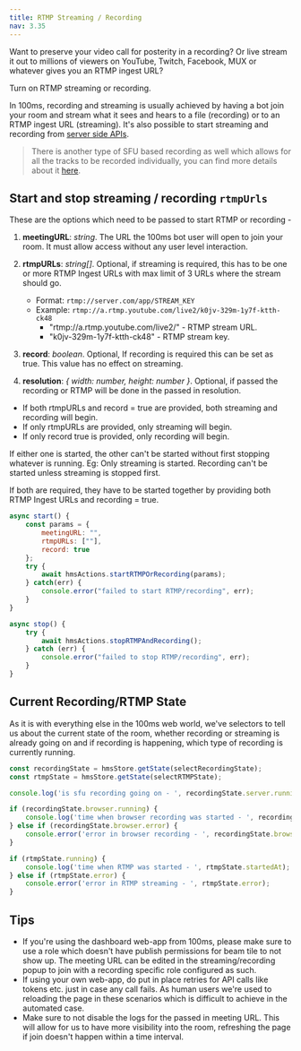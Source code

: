 ```yaml
---
title: RTMP Streaming / Recording
nav: 3.35
---
```


Want to preserve your video call for posterity in a recording?
Or live stream it out to millions of viewers on YouTube, Twitch, Facebook, MUX or whatever gives you an RTMP ingest URL?

Turn on RTMP streaming or recording.

In 100ms, recording and streaming is usually achieved by having a bot join your room
and stream what it sees and hears to a file (recording) or to an RTMP ingest URL (streaming).
It's also possible to start streaming and recording from [server side APIs](/server-side/v2/Destinations/rtmp-streaming-and-browser-recording).

> There is another type
> of SFU based recording as well which allows for all the tracks to be recorded individually, you can find more details about it
> [here](/server-side/v2/Destinations/recording).

## Start and stop streaming / recording `rtmpUrls`

These are the options which need to be passed to start RTMP or recording -

1. **meetingURL**: _string_. The URL the 100ms bot user will open to join your room. It must allow access without any user level interaction.
2. **rtmpURLs**: _string[]_. Optional, if streaming is required, this has to be one or more RTMP Ingest URLs with max limit of 3 URLs where the stream should go.

    - Format: `rtmp://server.com/app/STREAM_KEY`
    - Example: `rtmp://a.rtmp.youtube.com/live2/k0jv-329m-1y7f-ktth-ck48`
        - "rtmp://a.rtmp.youtube.com/live2/" - RTMP stream URL.
        - "k0jv-329m-1y7f-ktth-ck48" - RTMP stream key.

3. **record**: _boolean_. Optional, If recording is required this can be set as true. This value has no effect on streaming.
4. **resolution**: _{ width: number, height: number }_. Optional, if passed the recording or RTMP will be done in the passed in resolution.

-   If both rtmpURLs and record = true are provided, both streaming and recording will begin.
-   If only rtmpURLs are provided, only streaming will begin.
-   If only record true is provided, only recording will begin.

If either one is started, the other can't be started without first stopping whatever is running.
Eg: Only streaming is started. Recording can't be started unless streaming is stopped first.

If both are required, they have to be started together by providing both RTMP Ingest URLs and recording = true.

```js
async start() {
    const params = {
        meetingURL: "",
        rtmpURLs: [""],
        record: true
    };
    try {
        await hmsActions.startRTMPOrRecording(params);
    } catch(err) {
        console.error("failed to start RTMP/recording", err);
    }
}

async stop() {
    try {
        await hmsActions.stopRTMPAndRecording();
    } catch (err) {
        console.error("failed to stop RTMP/recording", err);
    }
}

```

## Current Recording/RTMP State

As it is with everything else in the 100ms web world, we've selectors to tell us about the current state of the room,
whether recording or streaming is already going on and if recording is happening, which type of recording is currently running.

```js
const recordingState = hmsStore.getState(selectRecordingState);
const rtmpState = hmsStore.getState(selectRTMPState);

console.log('is sfu recording going on - ', recordingState.server.running);

if (recordingState.browser.running) {
    console.log('time when browser recording was started - ', recordingState.browser.startedAt);
} else if (recordingState.browser.error) {
    console.error('error in browser recording - ', recordingState.browser.error);
}

if (rtmpState.running) {
    console.log('time when RTMP was started - ', rtmpState.startedAt);
} else if (rtmpState.error) {
    console.error('error in RTMP streaming - ', rtmpState.error);
}
```

## Tips

-   If you're using the dashboard web-app from 100ms, please make sure to use a role which doesn't have publish permissions for beam tile to not show up.
    The meeting URL can be edited in the streaming/recording popup to join with a recording specific role configured as such.
-   If using your own web-app, do put in place retries for API calls like tokens etc. just in case any call fails. As human users we're
    used to reloading the page in these scenarios which is difficult to achieve in the automated case.
-   Make sure to not disable the logs for the passed in meeting URL. This will allow for us to have more visibility into the room, refreshing the page
    if join doesn't happen within a time interval.
